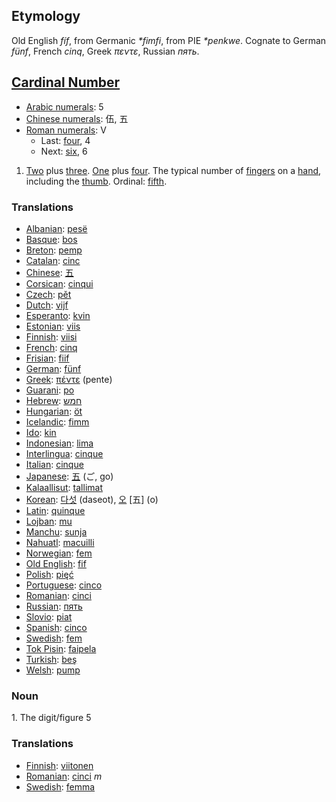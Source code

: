 == Etymology ==
Old English ''fíf'', from Germanic ''*fimfi'', from PIE ''*penkwe''. Cognate to German ''fünf'', French ''cinq'', Greek ''πεντε'', Russian ''пять''.


== [[Cardinal Number]] ==
*[[w:Arabic Numerals|Arabic numerals]]: 5
*[[w:Chinese numerals|Chinese numerals]]: 伍, 五
*[[w:Roman numerals|Roman numerals]]: V
**Last: [[four]], 4
**Next: [[six]], 6

# [[Two]] plus [[three]]. [[One]] plus [[four]]. The typical number of [[finger]]s on a [[hand]], including the [[thumb]]. Ordinal: [[fifth]].


=== Translations ===
*[[Albanian]]: [[pesë]]
*[[Basque]]: [[bos]]
*[[Breton]]: [[pemp]]
*[[Catalan]]: [[cinc]]
*[[Chinese]]: [[五]]
*[[Corsican]]: [[cinqui]]
*[[Czech]]: [[pět]]
*[[Dutch]]: [[vijf]]
*[[Esperanto]]: [[kvin]]
*[[Estonian]]: [[viis]]
*[[Finnish]]: [[viisi]]
*[[French]]: [[cinq]]
*[[Frisian]]: [[fiif]]
*[[German]]: [[fünf]]
*[[Greek]]: [[πέντε]] (pente)
*[[Guarani]]: [[po]]
*[[Hebrew]]: [[חמש]]
*[[Hungarian]]: [[öt]]
*[[Icelandic]]: [[fimm]]
*[[Ido]]: [[kin]]
*[[Indonesian]]: [[lima]]
*[[Interlingua]]: [[cinque]]
*[[Italian]]: [[cinque]]
*[[Japanese]]: [[五]] (ご, go)
*[[Kalaallisut]]: [[tallimat]]
*[[Korean]]: [[다섯]] (daseot), [[오]] [五] (o)
*[[Latin]]: [[quinque]]
*[[Lojban]]: [[mu]]
*[[Manchu]]: [[sunja]]
*[[Nahuatl]]: [[macuilli]]
*[[Norwegian]]: [[fem]]
*[[Old English]]: [[fif]]
*[[Polish]]: [[pięć]]
*[[Portuguese]]: [[cinco]]
*[[Romanian]]: [[cinci]]
*[[Russian]]: [[пять]]
*[[Slovio]]: [[piat]]
*[[Spanish]]: [[cinco]]
*[[Swedish]]: [[fem]]
*[[Tok Pisin]]: [[faipela]]
*[[Turkish]]: [[beş]]
*[[Welsh]]: [[pump]]

=== Noun ===

1. The digit/figure 5

=== Translations ===
*[[Finnish]]: [[viitonen]]
*[[Romanian]]: [[cinci]] ''m''
*[[Swedish]]: [[femma]]